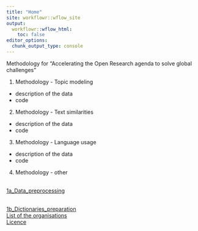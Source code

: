 ```yaml
---
title: "Home"
site: workflowr::wflow_site
output:
  workflowr::wflow_html:
    toc: false
editor_options:
  chunk_output_type: console
---
```

Methodology for "Accelerating the Open Research agenda to solve global challenges"

1. Methodology - Topic modeling
+ description of the data
+ code
2. Methodology - Text similarities
+ description of the data
+ code
3. Methodology - Language usage
+ description of the data
+ code
4. Methodology - other


<!-- wflow_publish("analysis/_site.yml", "Change the theme", republish = TRUE) -->

<br>
[1a_Data_preprocessing](./analysis/1a_Data_preprocessing.html)


<br>
[1b_Dictionaries_preparation](./analysis/1b_Dictionaries_preparation.html)
<br>
[List of the organisations](./data/README.html)
<br>
[Licence](./analysis/license.html)

